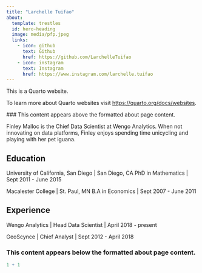 ```yaml
---
title: "Larchelle Tuifao"
about:
  template: trestles
  id: hero-heading
  image: media/pfp.jpeg
  links:
    - icon: github
      text: Github
      href: https://github.com/LarchelleTuifao
    - icon: instagram
      text: Instagram
      href: https://www.instagram.com/larchelle.tuifao
---
```


This is a Quarto website.

To learn more about Quarto websites visit <https://quarto.org/docs/websites>.

\### This content appears above the formatted about page content.

:::{#hero-heading}

Finley Malloc is the Chief Data Scientist at Wengo Analytics. When not innovating on data platforms, Finley enjoys spending time unicycling and playing with her pet iguana.

## Education

University of California, San Diego \| San Diego, CA
PhD in Mathematics \| Sept 2011 - June 2015

Macalester College \| St. Paul, MN
B.A in Economics \| Sept 2007 - June 2011

## Experience

Wengo Analytics \| Head Data Scientist \| April 2018 - present

GeoScynce \| Chief Analyst \| Sept 2012 - April 2018

:::

### This content appears below the formatted about page content.

```r
1 + 1
```
